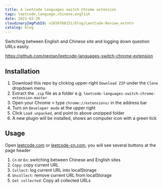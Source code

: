 ```yaml
---
title: A leetcode languages switch Chrome extension
tags: leetcode,language,chinese,english
date: 2021-03-30
cloudinaryImgPubId: v1650760151/blog/LeetCode-Review_wstntn
catalog: blog
---
```




Switching between English and Chinese site and logging down question URLs easily.

https://github.com/neotan/leetcode-languages-switch-chrome-extension

## Installation

1. Download this repo by clicking upper-right `Download ZIP` under the `Clone` dropdown menu
2. Extract the `.zip` file as a folder e.g. `leetcode-languages-switch-chrome-extension-master`
3. Open your Chrome > type `chrome://extensions/` in the address bar 
4. Turn on `Developer mode` at the upper right
5. Click `Load unpacked`, and point to above unzipped folder
6. A new plugin will be installed, shows an computer icon with a green tick

## Usage
Open [leetcode.com](leetcode.com) or [leetcode-cn.com](leetcode-cn.com), you will see several buttons at the page header
  1. `Cn` or `En`: switching between Chinese and English sites
  2. `Copy`: copy current URL
  3. `Collect`: log current URL into localStorage
  4. `Uncollect`: remove current URL from localStorage
  5. `Get collected`: Copy all collected URLs
